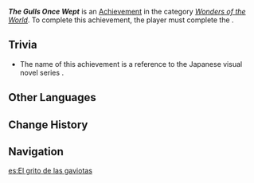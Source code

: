 {{Achievement Infobox
|id           = 84312
|order id     = 5091
|category     = Wonders of the World
|description  = Witness the Poisson disaster.
|requirements = Complete ''[[Deluge of Wrathful Waters]]''
|primogems    = 5
|tracking     = 
|topic        = 
|type         = Quest
|quest        = 
|hidden       = 1
}}
'''''The Gulls Once Wept''''' is an [[Achievement]] in the category ''[[Wonders of the World]]''. To complete this achievement, the player must complete the {{Quest|Deluge of Wrathful Waters}}.

==Trivia==
* The name of this achievement is a reference to the Japanese visual novel series ''{{w|Umineko When They Cry}}''.

==Other Languages==
{{Other Languages
|en      = The Gulls Once Wept
|zhs     = 群鸥曾呜咽
|zhs_rm  = 
|zht     = 群鷗曾嗚咽
|zht_rm  = 
|zh_tl   = 
|ja      = The Cry of Gulls
|ko      = 슬피 우는 갈매기 떼
|ko_rm   = 
|ko_tl   = 
|es      = El grito de las gaviotas
|es_tl   = The Gulls' Call
|fr      = Et les mouettes ont pleuré
|fr_tl   = And the Gulls Wept
|ru      = Крик чаек
|ru_tl   = The Cry of Gulls
|th      = ฝูงนางนวลที่คร่ำครวญ
|th_rm   = 
|th_tl   = 
|vi      = Hải Âu Thét Gào
|vi_tl   = 
|de      = Einst schluchzten die Möwen
|de_tl   = The Gulls Once Wept
|id      = Kicauan Burung Camar
|id_tl   = The Chirps of Seagulls
|pt      = As Gaivotas Choraram
|pt_tl   = 
|tr      = Martıların Çığlıkları
|tr_tl   = 
|it      = I gabbiani che piangevano
|it_tl   = 
}}

==Change History==
{{Change History|4.2}}

==Navigation==
{{Achievement Navbox}}

[[es:El grito de las gaviotas]]